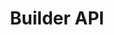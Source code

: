 ---
title: 'Builder API'
description: 'This namespace defines endpoints that should be called by users or applications to interact with the block builder'
---